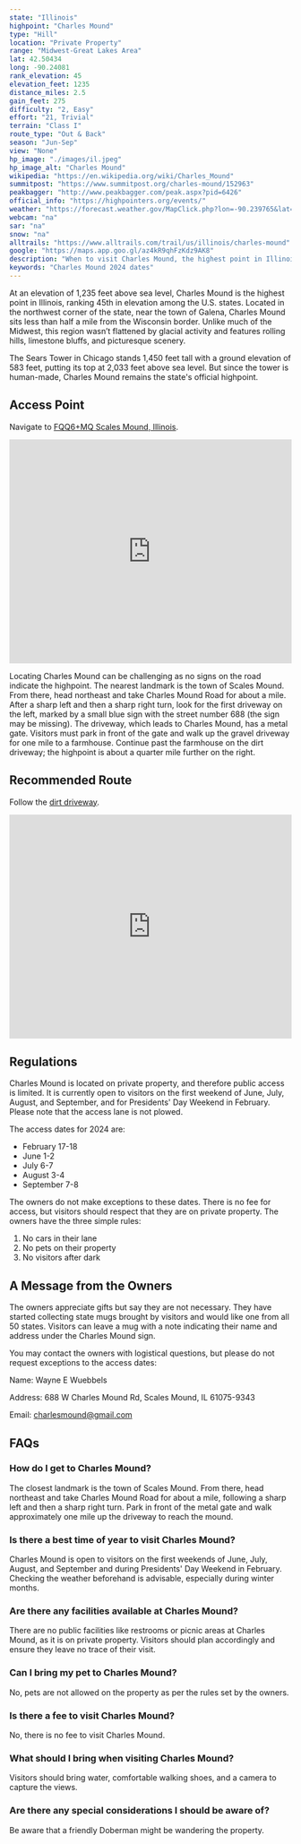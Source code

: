 ```yaml
---
state: "Illinois"
highpoint: "Charles Mound"
type: "Hill"
location: "Private Property"
range: "Midwest-Great Lakes Area"
lat: 42.50434
long: -90.24081
rank_elevation: 45
elevation_feet: 1235
distance_miles: 2.5
gain_feet: 275
difficulty: "2, Easy"
effort: "21, Trivial"
terrain: "Class I"
route_type: "Out & Back"
season: "Jun-Sep"
view: "None"
hp_image: "./images/il.jpeg"
hp_image_alt: "Charles Mound"
wikipedia: "https://en.wikipedia.org/wiki/Charles_Mound"
summitpost: "https://www.summitpost.org/charles-mound/152963"
peakbagger: "http://www.peakbagger.com/peak.aspx?pid=6426"
official_info: "https://highpointers.org/events/"
weather: "https://forecast.weather.gov/MapClick.php?lon=-90.239765&lat=42.504146"
webcam: "na"
sar: "na"
snow: "na"
alltrails: "https://www.alltrails.com/trail/us/illinois/charles-mound"
google: "https://maps.app.goo.gl/az4kR9qhFzKdz9AK8"
description: "When to visit Charles Mound, the highest point in Illinois. This guide provides the access dates for the Illinois highpoint."
keywords: "Charles Mound 2024 dates"
---
```


At an elevation of 1,235 feet above sea level, Charles Mound is the highest point in Illinois, ranking 45th in elevation among the U.S. states. Located in the northwest corner of the state, near the town of Galena, Charles Mound sits less than half a mile from the Wisconsin border. Unlike much of the Midwest, this region wasn’t flattened by glacial activity and features rolling hills, limestone bluffs, and picturesque scenery.

The Sears Tower in Chicago stands 1,450 feet tall with a ground elevation of 583 feet, putting its top at 2,033 feet above sea level. But since the tower is human-made, Charles Mound remains the state's official highpoint.

## Access Point
Navigate to <a target="_blank" href="https://maps.app.goo.gl/az4kR9qhFzKdz9AK8">FQQ6+MQ Scales Mound, Illinois</a>.

<iframe src="https://www.google.com/maps/embed?pb=!1m18!1m12!1m3!1d2942.1085936198065!2d-90.24064142385099!3d42.489243926930186!2m3!1f0!2f0!3f0!3m2!1i1024!2i768!4f13.1!3m3!1m2!1s0x87e2b46ca925adb9%3A0x4048439a19a29c4a!2s688%20W%20Charles%20Mound%20Rd%2C%20Scales%20Mound%2C%20IL%2061075!5e0!3m2!1sen!2sus!4v1706168773988!5m2!1sen!2sus" width="100%" height="400" style="border:0;" allowfullscreen="" loading="lazy" referrerpolicy="no-referrer-when-downgrade"></iframe>

Locating Charles Mound can be challenging as no signs on the road indicate the highpoint. The nearest landmark is the town of Scales Mound. From there, head northeast and take Charles Mound Road for about a mile. After a sharp left and then a sharp right turn, look for the first driveway on the left, marked by a small blue sign with the street number 688 (the sign may be missing). The driveway, which leads to Charles Mound, has a metal gate. Visitors must park in front of the gate and walk up the gravel driveway for one mile to a farmhouse. Continue past the farmhouse on the dirt driveway; the highpoint is about a quarter mile further on the right.

## Recommended Route
Follow the <a target="_blank" href="https://www.alltrails.com/trail/us/illinois/charles-mound">dirt driveway</a>.

<iframe class="alltrails" src="https://www.alltrails.com/widget/trail/us/illinois/charles-mound?elevationDiagram=false&u=i&sh=cmpl5n" width="100%" height="400" frameborder="0" scrolling="no" marginheight="0" marginwidth="0" title="AllTrails: Trail Guides and Maps for Hiking, Camping, and Running"></iframe>

## Regulations
Charles Mound is located on private property, and therefore public access is limited. It is currently open to visitors on the first weekend of June, July, August, and September, and for Presidents' Day Weekend in February. Please note that the access lane is not plowed.

The access dates for 2024 are:
- February 17-18
- June 1-2
- July 6-7
- August 3-4
- September 7-8

The owners do not make exceptions to these dates. There is no fee for access, but visitors should respect that they are on private property. The owners have the three simple rules:
1.	No cars in their lane
2.	No pets on their property
3.	No visitors after dark

## A Message from the Owners
The owners appreciate gifts but say they are not necessary. They have started collecting state mugs brought by visitors and would like one from all 50 states. Visitors can leave a mug with a note indicating their name and address under the Charles Mound sign.

You may contact the owners with logistical questions, but please do not request exceptions to the access dates:

Name: Wayne E Wuebbels

Address: 688 W Charles Mound Rd, Scales Mound, IL 61075-9343

Email: charlesmound@gmail.com

## FAQs

### How do I get to Charles Mound?
The closest landmark is the town of Scales Mound. From there, head northeast and take Charles Mound Road for about a mile, following a sharp left and then a sharp right turn. Park in front of the metal gate and walk approximately one mile up the driveway to reach the mound.

### Is there a best time of year to visit Charles Mound?
Charles Mound is open to visitors on the first weekends of June, July, August, and September and during Presidents' Day Weekend in February. Checking the weather beforehand is advisable, especially during winter months.

### Are there any facilities available at Charles Mound?
There are no public facilities like restrooms or picnic areas at Charles Mound, as it is on private property. Visitors should plan accordingly and ensure they leave no trace of their visit.

### Can I bring my pet to Charles Mound?
No, pets are not allowed on the property as per the rules set by the owners.

### Is there a fee to visit Charles Mound?
No, there is no fee to visit Charles Mound.

### What should I bring when visiting Charles Mound?
Visitors should bring water, comfortable walking shoes, and a camera to capture the views.

### Are there any special considerations I should be aware of?
Be aware that a friendly Doberman might be wandering the property.

